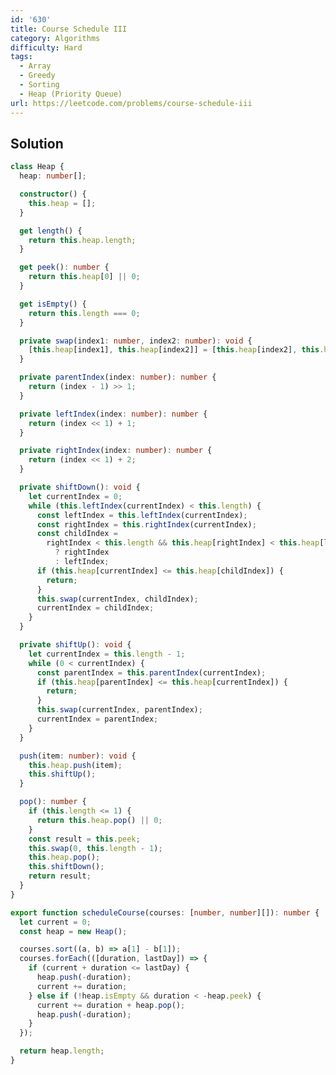 ```yaml
---
id: '630'
title: Course Schedule III
category: Algorithms
difficulty: Hard
tags:
  - Array
  - Greedy
  - Sorting
  - Heap (Priority Queue)
url: https://leetcode.com/problems/course-schedule-iii
---
```


## Solution

```typescript filename="solution.ts" copy
class Heap {
  heap: number[];

  constructor() {
    this.heap = [];
  }

  get length() {
    return this.heap.length;
  }

  get peek(): number {
    return this.heap[0] || 0;
  }

  get isEmpty() {
    return this.length === 0;
  }

  private swap(index1: number, index2: number): void {
    [this.heap[index1], this.heap[index2]] = [this.heap[index2], this.heap[index1]];
  }

  private parentIndex(index: number): number {
    return (index - 1) >> 1;
  }

  private leftIndex(index: number): number {
    return (index << 1) + 1;
  }

  private rightIndex(index: number): number {
    return (index << 1) + 2;
  }

  private shiftDown(): void {
    let currentIndex = 0;
    while (this.leftIndex(currentIndex) < this.length) {
      const leftIndex = this.leftIndex(currentIndex);
      const rightIndex = this.rightIndex(currentIndex);
      const childIndex =
        rightIndex < this.length && this.heap[rightIndex] < this.heap[leftIndex]
          ? rightIndex
          : leftIndex;
      if (this.heap[currentIndex] <= this.heap[childIndex]) {
        return;
      }
      this.swap(currentIndex, childIndex);
      currentIndex = childIndex;
    }
  }

  private shiftUp(): void {
    let currentIndex = this.length - 1;
    while (0 < currentIndex) {
      const parentIndex = this.parentIndex(currentIndex);
      if (this.heap[parentIndex] <= this.heap[currentIndex]) {
        return;
      }
      this.swap(currentIndex, parentIndex);
      currentIndex = parentIndex;
    }
  }

  push(item: number): void {
    this.heap.push(item);
    this.shiftUp();
  }

  pop(): number {
    if (this.length <= 1) {
      return this.heap.pop() || 0;
    }
    const result = this.peek;
    this.swap(0, this.length - 1);
    this.heap.pop();
    this.shiftDown();
    return result;
  }
}

export function scheduleCourse(courses: [number, number][]): number {
  let current = 0;
  const heap = new Heap();

  courses.sort((a, b) => a[1] - b[1]);
  courses.forEach(([duration, lastDay]) => {
    if (current + duration <= lastDay) {
      heap.push(-duration);
      current += duration;
    } else if (!heap.isEmpty && duration < -heap.peek) {
      current += duration + heap.pop();
      heap.push(-duration);
    }
  });

  return heap.length;
}
```
